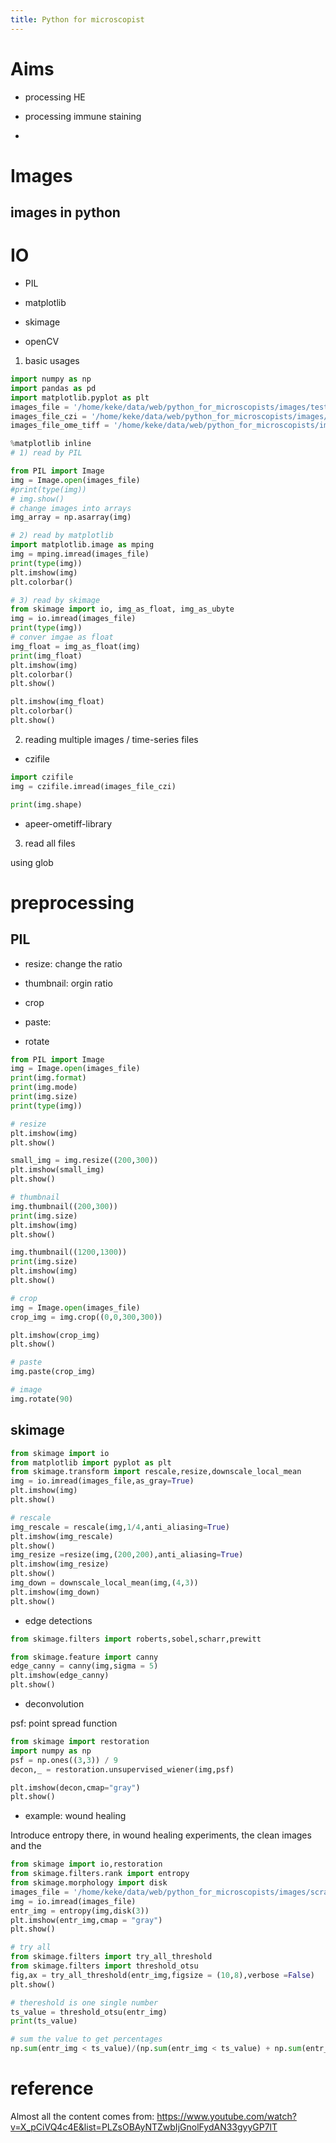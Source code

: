 ```yaml
---
title: Python for microscopist
---
```


# Aims

* processing HE

* processing immune staining

* 


# Images


## images in python


# IO

* PIL

* matplotlib

* skimage

* openCV



1. basic usages

```python
import numpy as np
import pandas as pd
import matplotlib.pyplot as plt
images_file = '/home/keke/data/web/python_for_microscopists/images/test_image.jpg'
images_file_czi = '/home/keke/data/web/python_for_microscopists/images/test_image.czi'
images_file_ome_tiff = '/home/keke/data/web/python_for_microscopists/images/test_image.ome.tif'

```

```python
%matplotlib inline
# 1) read by PIL

from PIL import Image
img = Image.open(images_file)
#print(type(img))
# img.show()
# change images into arrays
img_array = np.asarray(img)

```


```python
# 2) read by matplotlib
import matplotlib.image as mping
img = mping.imread(images_file)
print(type(img))
plt.imshow(img)
plt.colorbar()

```


```python
# 3) read by skimage
from skimage import io, img_as_float, img_as_ubyte
img = io.imread(images_file)
print(type(img))
# conver imgae as float
img_float = img_as_float(img)
print(img_float)
plt.imshow(img)
plt.colorbar()
plt.show()

plt.imshow(img_float)
plt.colorbar()
plt.show()

```

2. reading multiple images / time-series files


* czifile

```python
import czifile 
img = czifile.imread(images_file_czi)

print(img.shape)

```

* apeer-ometiff-library


3. read all files

using glob

# preprocessing

## PIL

* resize: change the ratio

* thumbnail: orgin ratio

* crop

* paste:

* rotate

```python

from PIL import Image
img = Image.open(images_file)
print(img.format)
print(img.mode)
print(img.size)
print(type(img))

# resize
plt.imshow(img)
plt.show()

small_img = img.resize((200,300))
plt.imshow(small_img)
plt.show()

# thumbnail
img.thumbnail((200,300))
print(img.size)
plt.imshow(img)
plt.show()

img.thumbnail((1200,1300))
print(img.size)
plt.imshow(img)
plt.show()

# crop
img = Image.open(images_file)
crop_img = img.crop((0,0,300,300))

plt.imshow(crop_img)
plt.show()

# paste
img.paste(crop_img)

# image
img.rotate(90)

```

## skimage

```python
from skimage import io
from matplotlib import pyplot as plt
from skimage.transform import rescale,resize,downscale_local_mean
img = io.imread(images_file,as_gray=True)
plt.imshow(img)
plt.show()

# rescale
img_rescale = rescale(img,1/4,anti_aliasing=True)
plt.imshow(img_rescale)
plt.show()
img_resize =resize(img,(200,200),anti_aliasing=True)
plt.imshow(img_resize)
plt.show()
img_down = downscale_local_mean(img,(4,3))
plt.imshow(img_down)
plt.show()
```


* edge detections

```python
from skimage.filters import roberts,sobel,scharr,prewitt

from skimage.feature import canny
edge_canny = canny(img,sigma = 5)
plt.imshow(edge_canny)
plt.show()

```

* deconvolution

psf: point spread function

```python
from skimage import restoration
import numpy as np
psf = np.ones((3,3)) / 9
decon,_ = restoration.unsupervised_wiener(img,psf)

plt.imshow(decon,cmap="gray")
plt.show()

```


* example: wound healing

Introduce entropy there, in wound healing experiments, the clean images and the 

```python
from skimage import io,restoration
from skimage.filters.rank import entropy
from skimage.morphology import disk
images_file = '/home/keke/data/web/python_for_microscopists/images/scratch.jpg'
img = io.imread(images_file)
entr_img = entropy(img,disk(3))
plt.imshow(entr_img,cmap = "gray")
plt.show()

# try all
from skimage.filters import try_all_threshold
from skimage.filters import threshold_otsu
fig,ax = try_all_threshold(entr_img,figsize = (10,8),verbose =False)
plt.show()

# thereshold is one single number
ts_value = threshold_otsu(entr_img)
print(ts_value)

# sum the value to get percentages
np.sum(entr_img < ts_value)/(np.sum(entr_img < ts_value) + np.sum(entr_img > ts_value))

```


# reference

Almost all the content comes from:
<https://www.youtube.com/watch?v=X_pCiVQ4c4E&list=PLZsOBAyNTZwbIjGnolFydAN33gyyGP7lT>


